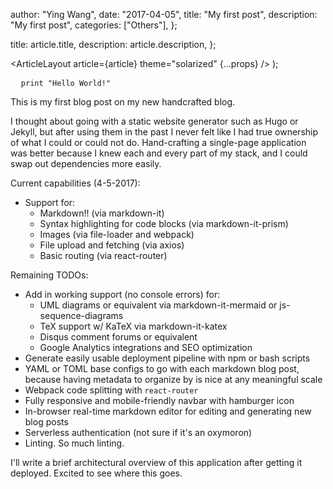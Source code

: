 
  author: "Ying Wang",
  date: "2017-04-05",
  title: "My first post",
  description: "My first post",
  categories: ["Others"],
};

  title: article.title,
  description: article.description,
};

  <ArticleLayout article={article} theme="solarized" {...props} />
);

<pre>
  <code class="language-python">print "Hello World!"</code>
</pre>

This is my first blog post on my new handcrafted blog.

I thought about going with a static website generator such as Hugo or Jekyll, but after using them in the past I never felt like I had true ownership of what I could or could not do. Hand-crafting a single-page application was better because I knew each and every part of my stack, and I could swap out dependencies more easily.

Current capabilities (4-5-2017):

- Support for:
  - Markdown!! (via markdown-it)
  - Syntax highlighting for code blocks (via markdown-it-prism)
  - Images (via file-loader and webpack)
  - File upload and fetching (via axios)
  - Basic routing (via react-router)

Remaining TODOs:

- Add in working support (no console errors) for:
  - UML diagrams or equivalent via markdown-it-mermaid or js-sequence-diagrams
  - TeX support w/ KaTeX via markdown-it-katex
  - Disqus comment forums or equivalent
  - Google Analytics integrations and SEO optimization
- Generate easily usable deployment pipeline with npm or bash scripts
- YAML or TOML base configs to go with each markdown blog post, because having metadata to organize by is nice at any meaningful scale
- Webpack code splitting with `react-router`
- Fully responsive and mobile-friendly navbar with hamburger icon
- In-browser real-time markdown editor for editing and generating new blog posts
- Serverless authentication (not sure if it's an oxymoron)
- Linting. So much linting.

I'll write a brief architectural overview of this application after getting it deployed. Excited to see where this goes.
